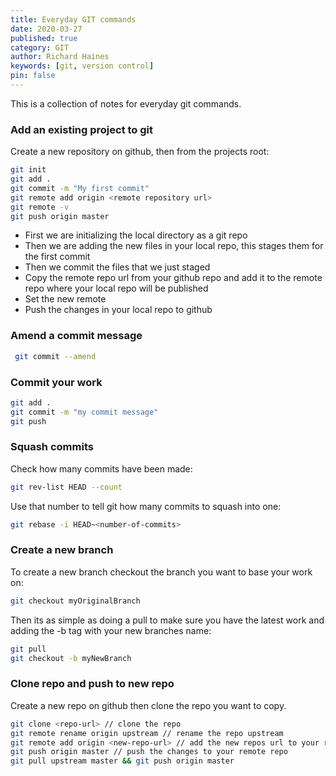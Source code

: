 ```yaml
---
title: Everyday GIT commands
date: 2020-03-27
published: true
category: GIT
author: Richard Haines
keywords: [git, version control]
pin: false
---
```


This is a collection of notes for everyday git commands.

### Add an existing project to git

Create a new repository on github, then from the projects root:

```bash
git init
git add .
git commit -m "My first commit"
git remote add origin <remote repository url>
git remote -v
git push origin master
```

- First we are initializing the local directory as a git repo
- Then we are adding the new files in your local repo, this stages them for the first commit
- Then we commit the files that we just staged
- Copy the remote repo url from your github repo and add it to the remote repo where your local repo will be published
- Set the new remote
- Push the changes in your local repo to github

### Amend a commit message

```bash
 git commit --amend
```

### Commit your work

```bash
git add .
git commit -m "my commit message"
git push
```

### Squash commits

Check how many commits have been made:

```bash
git rev-list HEAD --count
```

Use that number to tell git how many commits to squash into one:

```bash
git rebase -i HEAD~<number-of-commits>
```

### Create a new branch

To create a new branch checkout the branch you want to base your work on:

```bash
git checkout myOriginalBranch
```

Then its as simple as doing a pull to make sure you have the latest work and adding the -b tag with your new branches name:

```bash
git pull
git checkout -b myNewBranch
```

### Clone repo and push to new repo

Create a new repo on github then clone the repo you want to copy.

```bash
git clone <repo-url> // clone the repo
git remote rename origin upstream // rename the repo upstream
git remote add origin <new-repo-url> // add the new repos url to your remote
git push origin master // push the changes to your remote repo
git pull upstream master && git push origin master
```